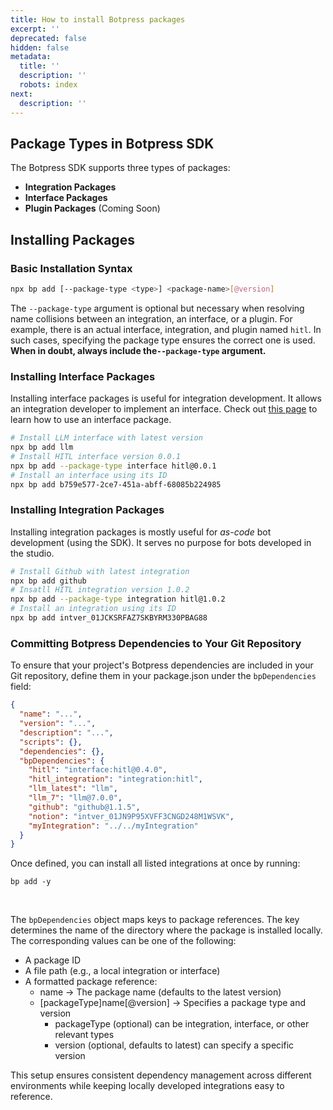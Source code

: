 ```yaml
---
title: How to install Botpress packages
excerpt: ''
deprecated: false
hidden: false
metadata:
  title: ''
  description: ''
  robots: index
next:
  description: ''
---
```

## Package Types in Botpress SDK

The Botpress SDK supports three types of packages:

* **Integration Packages**
* **Interface Packages**
* **Plugin Packages** (Coming Soon)

## Installing Packages

### Basic Installation Syntax

```bash
npx bp add [--package-type <type>] <package-name>[@version]
```

The `--package-type` argument is optional but necessary when resolving name collisions between an integration, an interface, or a plugin. For example, there is an actual interface, integration, and plugin named `hitl`. In such cases, specifying the package type ensures the correct one is used. **When in doubt, always include the`--package-type` argument.**

### Installing Interface Packages

Installing interface packages is useful for integration development. It allows an integration developer to implement an interface. Check out [this page](https://botpress.com/docs/llm-interfaces) to learn how to use an interface package.

```bash
# Install LLM interface with latest version
npx bp add llm
# Install HITL interface version 0.0.1
npx bp add --package-type interface hitl@0.0.1
# Install an interface using its ID
npx bp add b759e577-2ce7-451a-abff-68085b224985
```

### Installing Integration Packages

Installing integration packages is mostly useful for *as-code* bot development (using the SDK). It serves no purpose for bots developed in the studio.

```bash
# Install Github with latest integration
npx bp add github
# Insatll HITL integration version 1.0.2
npx bp add --package-type integration hitl@1.0.2
# Install an integration using its ID
npx bp add intver_01JCKSRFAZ7SKBYRM330PBAG88
```

### Committing Botpress Dependencies to Your Git Repository

To ensure that your project's Botpress dependencies are included in your Git repository, define them in your package.json under the `bpDependencies` field:

```json json
{
  "name": "...",
  "version": "...",
  "description": "...",
  "scripts": {},
  "dependencies": {},
  "bpDependencies": {
    "hitl": "interface:hitl@0.4.0",
    "hitl_integration": "integration:hitl",
    "llm_latest": "llm",
    "llm_7": "llm@7.0.0",
    "github": "github@1.1.5",
    "notion": "intver_01JN9P95XVFF3CNGD248M1WSVK",
    "myIntegration": "../../myIntegration"
  }
}
```

Once defined, you can install all listed integrations at once by running:

```shell sh
bp add -y
```

<br />

The `bpDependencies` object maps keys to package references. The key determines the name of the directory where the package is installed locally. The corresponding values can be one of the following:

* A package ID
* A file path (e.g., a local integration or interface)
* A formatted package reference:
  * name → The package name (defaults to the latest version)
  * \[packageType]name\[@version] → Specifies a package type and version
    * packageType (optional) can be integration, interface, or other relevant types
    * version (optional, defaults to latest) can specify a specific version

This setup ensures consistent dependency management across different environments while keeping locally developed integrations easy to reference.
